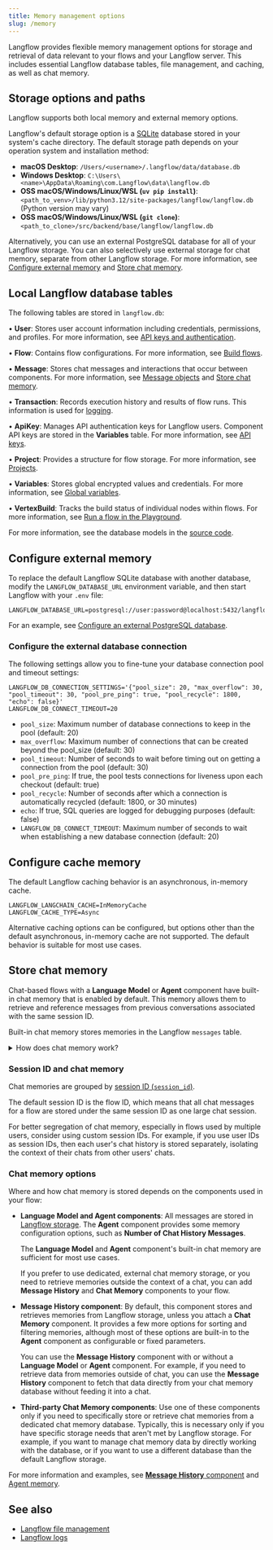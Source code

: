 ```yaml
---
title: Memory management options
slug: /memory
---
```


Langflow provides flexible memory management options for storage and retrieval of data relevant to your flows and your Langflow server.
This includes essential Langflow database tables, file management, and caching, as well as chat memory.

## Storage options and paths

Langflow supports both local memory and external memory options.

Langflow's default storage option is a [SQLite](https://www.sqlite.org/) database stored in your system's cache directory.
The default storage path depends on your operation system and installation method:

- **macOS Desktop**: `/Users/<username>/.langflow/data/database.db`
- **Windows Desktop**: `C:\Users\<name>\AppData\Roaming\com.Langflow\data\langflow.db`
- **OSS macOS/Windows/Linux/WSL (`uv pip install`)**: `<path_to_venv>/lib/python3.12/site-packages/langflow/langflow.db` (Python version may vary)
- **OSS macOS/Windows/Linux/WSL (`git clone`)**: `<path_to_clone>/src/backend/base/langflow/langflow.db`

Alternatively, you can use an external PostgreSQL database for all of your Langflow storage.
You can also selectively use external storage for chat memory, separate from other Langflow storage.
For more information, see [Configure external memory](#configure-external-memory) and [Store chat memory](#store-chat-memory).

## Local Langflow database tables

The following tables are stored in `langflow.db`:

• **User**: Stores user account information including credentials, permissions, and profiles. For more information, see [API keys and authentication](/api-keys-and-authentication).

• **Flow**: Contains flow configurations. For more information, see [Build flows](/concepts-flows).

• **Message**: Stores chat messages and interactions that occur between components. For more information, see [Message objects](/data-types#message) and [Store chat memory](#store-chat-memory).

• **Transaction**: Records execution history and results of flow runs. This information is used for [logging](/logging).

• **ApiKey**: Manages API authentication keys for Langflow users. Component API keys are stored in the **Variables** table. For more information, see [API keys](/api-keys-and-authentication).

• **Project**: Provides a structure for flow storage. For more information, see [Projects](/concepts-flows#projects).

• **Variables**: Stores global encrypted values and credentials. For more information, see [Global variables](/configuration-global-variables).

• **VertexBuild**: Tracks the build status of individual nodes within flows. For more information, see [Run a flow in the Playground](/concepts-playground).

For more information, see the database models in the [source code](https://github.com/langflow-ai/langflow/tree/main/src/backend/base/langflow/services/database/models).

## Configure external memory

To replace the default Langflow SQLite database with another database, modify the `LANGFLOW_DATABASE_URL` environment variable, and then start Langflow with your `.env` file:

```
LANGFLOW_DATABASE_URL=postgresql://user:password@localhost:5432/langflow
```

For an example, see [Configure an external PostgreSQL database](/configuration-custom-database).

### Configure the external database connection

The following settings allow you to fine-tune your database connection pool and timeout settings:

```
LANGFLOW_DB_CONNECTION_SETTINGS='{"pool_size": 20, "max_overflow": 30, "pool_timeout": 30, "pool_pre_ping": true, "pool_recycle": 1800, "echo": false}'
LANGFLOW_DB_CONNECT_TIMEOUT=20
```

- `pool_size`: Maximum number of database connections to keep in the pool (default: 20)
- `max_overflow`: Maximum number of connections that can be created beyond the pool_size (default: 30)
- `pool_timeout`: Number of seconds to wait before timing out on getting a connection from the pool (default: 30)
- `pool_pre_ping`: If true, the pool tests connections for liveness upon each checkout (default: true)
- `pool_recycle`: Number of seconds after which a connection is automatically recycled (default: 1800, or 30 minutes)
- `echo`: If true, SQL queries are logged for debugging purposes (default: false)
- `LANGFLOW_DB_CONNECT_TIMEOUT`: Maximum number of seconds to wait when establishing a new database connection (default: 20)

## Configure cache memory

The default Langflow caching behavior is an asynchronous, in-memory cache.
```
LANGFLOW_LANGCHAIN_CACHE=InMemoryCache
LANGFLOW_CACHE_TYPE=Async
```

Alternative caching options can be configured, but options other than the default asynchronous, in-memory cache are not supported.
The default behavior is suitable for most use cases.

## Store chat memory

Chat-based flows with a **Language Model** or **Agent** component have built-in chat memory that is enabled by default.
This memory allows them to retrieve and reference messages from previous conversations associated with the same session ID.

Built-in chat memory stores memories in the Langflow `messages` table.

<details>
<summary>How does chat memory work?</summary>

Chat memory is a cache for the LLM or agent to preserve past conversations to retain and reference that context in future interactions.
For example, if a user has already told the LLM their name, the LLM can retrieve that information from chat memory rather than asking the user to repeat themselves in future conversations or messages.

Chat memory is distinct from vector store memory because it is built specifically for storing and retrieving chat messages from databases.

Components that support chat memory (such as the **Agent**, **Language Model**, **Message History**, or third-party **Chat Memory** components) provide access to their respective databases _as memory_.
Retrieval as memory is an important distinction for LLMs and agents because this storage and retrieval mechanism is specifically designed to recall context from past conversations.
Unlike vector stores, which are designed for semantic search and retrieval of text chunks, chat memory is designed to store and retrieve chat messages in a way that is optimized for conversation history.

</details>

### Session ID and chat memory

Chat memories are grouped by [session ID (`session_id`)](/session-id).

The default session ID is the flow ID, which means that all chat messages for a flow are stored under the same session ID as one large chat session.

For better segregation of chat memory, especially in flows used by multiple users, consider using custom session IDs.
For example, if you use user IDs as session IDs, then each user's chat history is stored separately, isolating the context of their chats from other users' chats.

### Chat memory options

Where and how chat memory is stored depends on the components used in your flow:

* **Language Model and Agent components**: All messages are stored in [Langflow storage](#storage-options-and-paths).
The **Agent** component provides some memory configuration options, such as **Number of Chat History Messages**.

    The **Language Model** and **Agent** component's built-in chat memory are sufficient for most use cases.

    If you prefer to use dedicated, external chat memory storage, or you need to retrieve memories outside the context of a chat, you can add **Message History** and **Chat Memory** components to your flow.

* **Message History component**: By default, this component stores and retrieves memories from Langflow storage, unless you attach a **Chat Memory** component. It provides a few more options for sorting and filtering memories, although most of these options are built-in to the **Agent** component as configurable or fixed parameters.

    You can use the **Message History** component with or without a **Language Model** or **Agent** component.
    For example, if you need to retrieve data from memories outside of chat, you can use the **Message History** component to fetch that data directly from your chat memory database without feeding it into a chat.

* **Third-party Chat Memory components**: Use one of these components only if you need to specifically store or retrieve chat memories from a dedicated chat memory database.
Typically, this is necessary only if you have specific storage needs that aren't met by Langflow storage.
For example, if you want to manage chat memory data by directly working with the database, or if you want to use a different database than the default Langflow storage.

For more information and examples, see [**Message History** component](/components-helpers#message-history) and [Agent memory](/agents#agent-memory).

## See also

* [Langflow file management](/concepts-file-management)
* [Langflow logs](/logging)